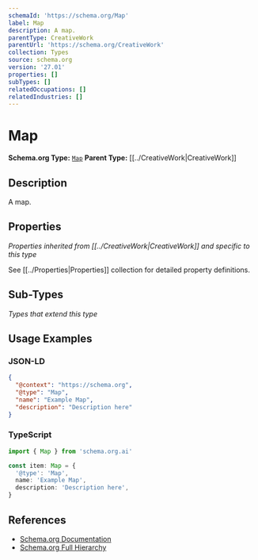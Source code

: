 ```yaml
---
schemaId: 'https://schema.org/Map'
label: Map
description: A map.
parentType: CreativeWork
parentUrl: 'https://schema.org/CreativeWork'
collection: Types
source: schema.org
version: '27.01'
properties: []
subTypes: []
relatedOccupations: []
relatedIndustries: []
---
```

# Map

**Schema.org Type:** [`Map`](https://schema.org/Map)
**Parent Type:** [[../CreativeWork|CreativeWork]]

## Description

A map.

## Properties

*Properties inherited from [[../CreativeWork|CreativeWork]] and specific to this type*

See [[../Properties|Properties]] collection for detailed property definitions.

## Sub-Types

*Types that extend this type*

## Usage Examples

### JSON-LD

```json
{
  "@context": "https://schema.org",
  "@type": "Map",
  "name": "Example Map",
  "description": "Description here"
}
```

### TypeScript

```typescript
import { Map } from 'schema.org.ai'

const item: Map = {
  '@type': 'Map',
  name: 'Example Map',
  description: 'Description here',
}
```

## References

- [Schema.org Documentation](https://schema.org/Map)
- [Schema.org Full Hierarchy](https://schema.org/docs/full.html)
